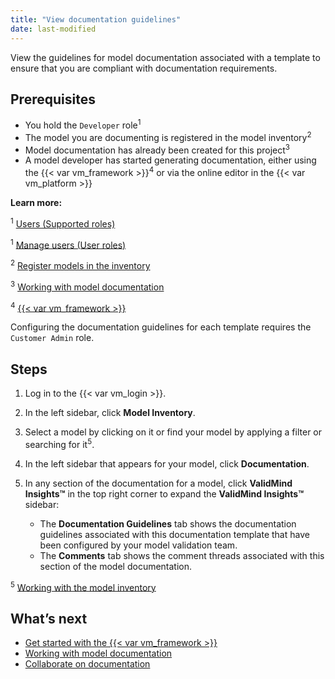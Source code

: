 ```yaml
---
title: "View documentation guidelines"
date: last-modified
---
```


View the guidelines for model documentation associated with a template to ensure that you are compliant with documentation requirements.

## Prerequisites

- You hold the `Developer` role^1^
- The model you are documenting is registered in the model inventory^2^
- Model documentation has already been created for this project^3^
- A model developer has started generating documentation, either using the {{< var vm_framework >}}^4^ or via the online editor in the {{< var vm_platform >}}

::: {.column-margin}
**Learn more:**

^1^ [Users (Supported roles)](onboarding-users.qmd#supported-roles)

^1^ [Manage users (User roles)](manage-users.qmd#user-roles)

^2^ [Register models in the inventory](register-models-in-model-inventory.qmd)

^3^ [Working with model documentation](working-with-model-documentation.qmd)

^4^ [{{< var vm_framework >}}](get-started-developer-framework.qmd)
:::

::: {.callout-important}
Configuring the documentation guidelines for each template requires the `Customer Admin` role.
:::

## Steps

1. Log in to the {{< var vm_login >}}.

2. In the left sidebar, click **Model Inventory**.

3. Select a model by clicking on it or find your model by applying a filter or searching for it^5^.

4. In the left sidebar that appears for your model, click **Documentation**.

5. In any section of the documentation for a model, click **ValidMind Insights™** in the top right corner to expand the **ValidMind Insights™** sidebar:

   - The **Documentation Guidelines** tab shows the documentation guidelines associated with this documentation template that have been configured by your model validation team.
   - The **Comments** tab shows the comment threads associated with this section of the model documentation.

::: {.column-margin}
^5^ [Working with the model inventory](working-with-model-inventory.qmd#search-filter-and-sort-models)
:::

<!---
## Troubleshooting

[Include any common issues or errors that may arise during the task and how to resolve them.]
--->

## What's next

- [Get started with the {{< var vm_framework >}}](get-started-developer-framework.qmd)
- [Working with model documentation](working-with-model-documentation.qmd)
- [Collaborate on documentation](collaborate-with-others.qmd)
